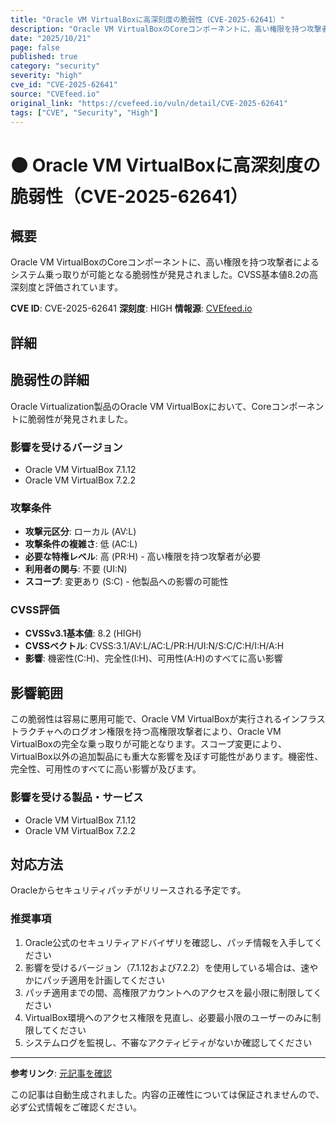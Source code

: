 ```yaml
---
title: "Oracle VM VirtualBoxに高深刻度の脆弱性（CVE-2025-62641）"
description: "Oracle VM VirtualBoxのCoreコンポーネントに、高い権限を持つ攻撃者によるシステム乗っ取りが可能となる脆弱性が発見されました。CVSS基本値8.2の高深刻度と評価されています。"
date: "2025/10/21"
page: false
published: true
category: "security"
severity: "high"
cve_id: "CVE-2025-62641"
source: "CVEfeed.io"
original_link: "https://cvefeed.io/vuln/detail/CVE-2025-62641"
tags: ["CVE", "Security", "High"]
---
```


# 🟠 Oracle VM VirtualBoxに高深刻度の脆弱性（CVE-2025-62641）

## 概要

Oracle VM VirtualBoxのCoreコンポーネントに、高い権限を持つ攻撃者によるシステム乗っ取りが可能となる脆弱性が発見されました。CVSS基本値8.2の高深刻度と評価されています。

**CVE ID**: CVE-2025-62641
**深刻度**: HIGH
**情報源**: [CVEfeed.io](https://cvefeed.io/vuln/detail/CVE-2025-62641)

## 詳細

## 脆弱性の詳細

Oracle Virtualization製品のOracle VM VirtualBoxにおいて、Coreコンポーネントに脆弱性が発見されました。

### 影響を受けるバージョン
- Oracle VM VirtualBox 7.1.12
- Oracle VM VirtualBox 7.2.2

### 攻撃条件
- **攻撃元区分**: ローカル (AV:L)
- **攻撃条件の複雑さ**: 低 (AC:L)
- **必要な特権レベル**: 高 (PR:H) - 高い権限を持つ攻撃者が必要
- **利用者の関与**: 不要 (UI:N)
- **スコープ**: 変更あり (S:C) - 他製品への影響の可能性

### CVSS評価
- **CVSSv3.1基本値**: 8.2 (HIGH)
- **CVSSベクトル**: CVSS:3.1/AV:L/AC:L/PR:H/UI:N/S:C/C:H/I:H/A:H
- **影響**: 機密性(C:H)、完全性(I:H)、可用性(A:H)のすべてに高い影響

## 影響範囲

この脆弱性は容易に悪用可能で、Oracle VM VirtualBoxが実行されるインフラストラクチャへのログオン権限を持つ高権限攻撃者により、Oracle VM VirtualBoxの完全な乗っ取りが可能となります。スコープ変更により、VirtualBox以外の追加製品にも重大な影響を及ぼす可能性があります。機密性、完全性、可用性のすべてに高い影響が及びます。


### 影響を受ける製品・サービス

- Oracle VM VirtualBox 7.1.12
- Oracle VM VirtualBox 7.2.2


## 対応方法

Oracleからセキュリティパッチがリリースされる予定です。

### 推奨事項
1. Oracle公式のセキュリティアドバイザリを確認し、パッチ情報を入手してください
2. 影響を受けるバージョン（7.1.12および7.2.2）を使用している場合は、速やかにパッチ適用を計画してください
3. パッチ適用までの間、高権限アカウントへのアクセスを最小限に制限してください
4. VirtualBox環境へのアクセス権限を見直し、必要最小限のユーザーのみに制限してください
5. システムログを監視し、不審なアクティビティがないか確認してください

---

**参考リンク**: [元記事を確認](https://cvefeed.io/vuln/detail/CVE-2025-62641)

この記事は自動生成されました。内容の正確性については保証されませんので、必ず公式情報をご確認ください。
